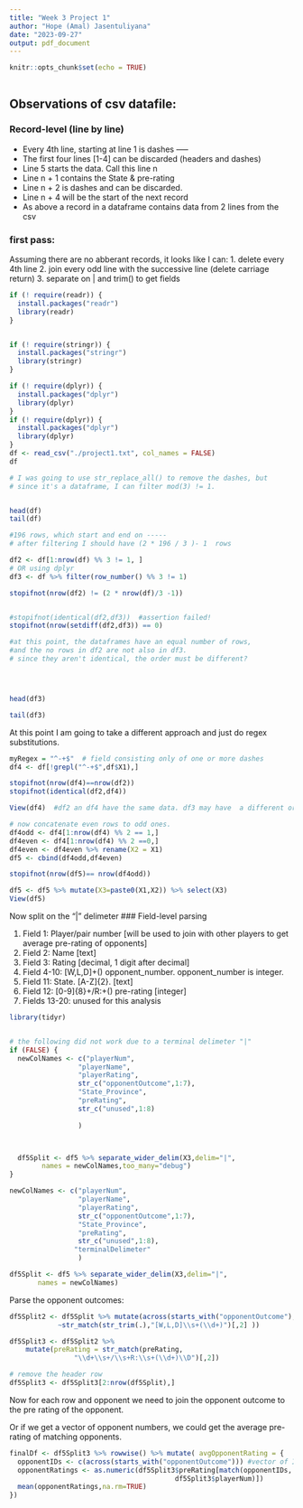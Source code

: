 ```yaml
---
title: "Week 3 Project 1"
author: "Hope (Amal) Jasentuliyana"
date: "2023-09-27"
output: pdf_document
---
```


```r
knitr::opts_chunk$set(echo = TRUE)
```

```r

```

## Observations of csv datafile:
### Record-level (line by line)
* Every 4th line, starting at line 1 is dashes -----
* The first four lines [1-4] can be discarded (headers and dashes)
* Line 5 starts the data. Call this line n
* Line n + 1 contains the State & pre-rating
* Line n + 2 is dashes and can be discarded.
* Line n + 4 will be the start of the next record
* As above a record in a dataframe contains data from 2 lines from the csv

### first pass:

Assuming there are no abberant records, it looks like I can:
1. delete every 4th line
2. join every odd line with the successive line (delete carriage return)
3. separate on | and trim()  to get fields


```r
if (! require(readr)) {
  install.packages("readr")
  library(readr)
}


if (! require(stringr)) {
  install.packages("stringr")
  library(stringr)
}

if (! require(dplyr)) {
  install.packages("dplyr")
  library(dplyr)
}
if (! require(dplyr)) {
  install.packages("dplyr")
  library(dplyr)
}
df <- read_csv("./project1.txt", col_names = FALSE)
df

# I was going to use str_replace_all() to remove the dashes, but 
# since it's a dataframe, I can filter mod(3) != 1.


head(df)
tail(df)

#196 rows, which start and end on -----
# after filtering I should have (2 * 196 / 3 )- 1  rows

df2 <- df[1:nrow(df) %% 3 != 1, ]
# OR using dplyr
df3 <- df %>% filter(row_number() %% 3 != 1)

stopifnot(nrow(df2) != (2 * nrow(df)/3 -1))


#stopifnot(identical(df2,df3))  #assertion failed!
stopifnot(nrow(setdiff(df2,df3)) == 0)

#at this point, the dataframes have an equal number of rows, 
#and the no rows in df2 are not also in df3.
# since they aren't identical, the order must be different?




head(df3)

tail(df3)

```

At this point I am going to take a different approach and just do regex substitutions.

```r
myRegex = "^-+$"  # field consisting only of one or more dashes
df4 <- df[!grepl("^-+$",df$X1),]

stopifnot(nrow(df4)==nrow(df2))
stopifnot(identical(df2,df4))

View(df4)  #df2 an df4 have the same data. df3 may have  a different ordering.

# now concatenate even rows to odd ones.
df4odd <- df4[1:nrow(df4) %% 2 == 1,]
df4even <- df4[1:nrow(df4) %% 2 ==0,]
df4even <- df4even %>% rename(X2 = X1)
df5 <- cbind(df4odd,df4even)

stopifnot(nrow(df5)== nrow(df4odd))

df5 <- df5 %>% mutate(X3=paste0(X1,X2)) %>% select(X3)
View(df5)
```

Now split on the "|" delimeter
### Field-level  parsing

1. Field 1: Player/pair number [will be used to join with other players to get average pre-rating of opponents]
2. Field 2: Name  [text]
3. Field 3: Rating [decimal, 1 digit after decimal]
4. Field 4-10: [W,L,D]\s+(\d+) opponent_number. opponent_number is integer.
5. Field 11: State. [A-Z]{2}.  [text]
6. Field 12: [0-9]{8}\s+/R:\s+(\d+) pre-rating  [integer] 
7. Fields 13-20: unused for this analysis


```r
library(tidyr)


# the following did not work due to a terminal delimeter "|"
if (FALSE) {
  newColNames <- c("playerNum",
                 "playerName",
                 "playerRating",
                 str_c("opponentOutcome",1:7),
                 "State_Province",
                 "preRating",
                 str_c("unused",1:8)
            
                 )



  df5Split <- df5 %>% separate_wider_delim(X3,delim="|", 
        names = newColNames,too_many="debug")
}

newColNames <- c("playerNum",
                 "playerName",
                 "playerRating",
                 str_c("opponentOutcome",1:7),
                 "State_Province",
                 "preRating",
                 str_c("unused",1:8),
                "terminalDelimeter"
                 )

df5Split <- df5 %>% separate_wider_delim(X3,delim="|", 
       names = newColNames)
```

Parse the opponent outcomes:

```r


df5Split2 <- df5Split %>% mutate(across(starts_with("opponentOutcome"),
            ~str_match(str_trim(.),"[W,L,D]\\s+(\\d+)")[,2] ))

df5Split3 <- df5Split2 %>% 
    mutate(preRating = str_match(preRating,
                "\\d+\\s+/\\s+R:\\s+(\\d+)\\D")[,2])

# remove the header row
df5Split3 <- df5Split3[2:nrow(df5Split),]

```

Now for each row and opponent we need to join the opponent outcome to the pre rating of the opponent.


Or if we get a vector of opponent numbers, we could get the average pre-rating of matching opponents. 

```r
finalDf <- df5Split3 %>% rowwise() %>% mutate( avgOpponentRating = {
  opponentIDs <- c(across(starts_with("opponentOutcome"))) #vector of IDs
  opponentRatings <- as.numeric(df5Split3$preRating[match(opponentIDs,
                                         df5Split3$playerNum)])
  mean(opponentRatings,na.rm=TRUE)
})
```


